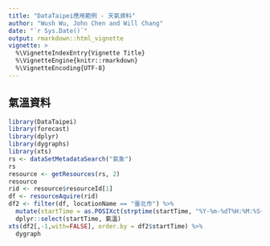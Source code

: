 ```yaml
---
title: "DataTaipei應用範例 - 天氣資料"
author: "Wush Wu, John Chen and Will Chang"
date: "`r Sys.Date()`"
output: rmarkdown::html_vignette
vignette: >
  %\VignetteIndexEntry{Vignette Title}
  %\VignetteEngine{knitr::rmarkdown}
  %\VignetteEncoding{UTF-8}
---
```


## 氣溫資料

```r
library(DataTaipei)
library(forecast)
library(dplyr)
library(dygraphs)
library(xts)
rs <- dataSetMetadataSearch("氣象")
rs
resource <- getResources(rs, 2)
resource
rid <- resource$resourceId[1]
df <- resourceAquire(rid)
df2 <- filter(df, locationName == "臺北市") %>%
  mutate(startTime = as.POSIXct(strptime(startTime, "%Y-%m-%dT%H:%M:%S+08:00")), 氣溫=parameterName2) %>%
  dplyr::select(startTime, 氣溫)
xts(df2[,-1,with=FALSE], order.by = df2$startTime) %>%
  dygraph
```

